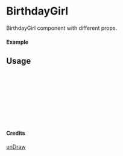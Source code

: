 
<Meta of={BirthdayGirl} title="unDraw/BirthdayGirl" />

# BirthdayGirl

BirthdayGirl component with different props.

#### Example

<Canvas of={BirthdayGirl.Primary} />

## Usage

```ts
import { BirthdayGirl } from "yadl-ui";

const Example = () => {
  return (
      <BirthdayGirl />
  );
};

export default Example;
```

#### Credits
[unDraw](https://undraw.co/illustrations)
